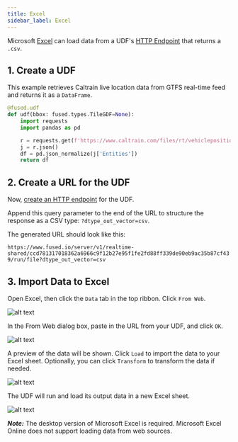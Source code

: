 ```yaml
---
title: Excel
sidebar_label: Excel
---
```


Microsoft [Excel](https://www.microsoft.com/en-ca/microsoft-365/excel) can load data from a UDF's [HTTP Endpoint](/core-concepts/run-udfs/run-small-udfs/#http-requests) that returns a `.csv`.

## 1. Create a UDF

This example retrieves Caltrain live location data from GTFS real-time feed and returns it as a `DataFrame`.

```python showLineNumbers
@fused.udf
def udf(bbox: fused.types.TileGDF=None):
    import requests
    import pandas as pd

    r = requests.get(f'https://www.caltrain.com/files/rt/vehiclepositions/CT.json')
    j = r.json()
    df = pd.json_normalize(j['Entities'])
    return df
```

## 2. Create a URL for the UDF

Now, [create an HTTP endpoint](/core-concepts/run-udfs/run-small-udfs/#http-requests) for the UDF.

Append this query parameter to the end of the URL to structure the response as a CSV type: `?dtype_out_vector=csv`.

The generated URL should look like this:

`https://www.fused.io/server/v1/realtime-shared/ccd781317018362a6966c9f12b27e95f1fe2fd88ff339de90eb9ac35b87cf439/run/file?dtype_out_vector=csv`

## 3. Import Data to Excel

Open Excel, then click the `Data` tab in the top ribbon. Click `From Web`.

![alt text](https://fused-magic.s3.us-west-2.amazonaws.com/docs_assets/gifs/excel_start.png)

In the From Web dialog box, paste in the URL from your UDF, and click `OK`.

![alt text](https://fused-magic.s3.us-west-2.amazonaws.com/docs_assets/gifs/excel_load.png)

A preview of the data will be shown. Click `Load` to import the data to your Excel sheet. Optionally, you can click `Transform` to transform the data if needed.

![alt text](https://fused-magic.s3.us-west-2.amazonaws.com/docs_assets/gifs/excel_preview.png)

The UDF will run and load its output data in a new Excel sheet.

![alt text](https://fused-magic.s3.us-west-2.amazonaws.com/docs_assets/gifs/excel_loaded.png)

**_Note:_** The desktop version of Microsoft Excel is required. Microsoft Excel Online does not support loading data from web sources.